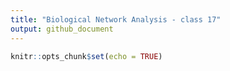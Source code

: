 ```yaml
---
title: "Biological Network Analysis - class 17"
output: github_document
---
```


```r
knitr::opts_chunk$set(echo = TRUE)
```

